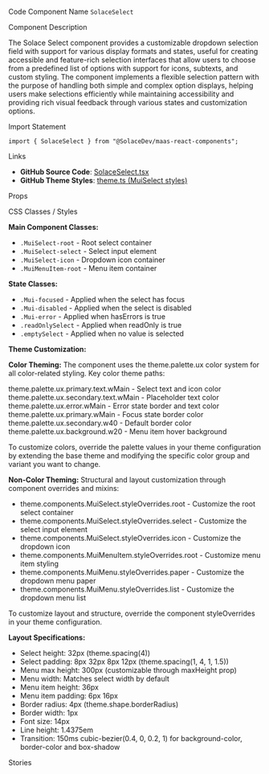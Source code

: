 
<Meta of={SolaceSelectStories} />

<Title>Select</Title>

<Description of={SolaceSelectStories} />

<Subtitle>Code Component Name</Subtitle>
`SolaceSelect`

<Subtitle>Component Description</Subtitle>

The Solace Select component provides a customizable dropdown selection field with support for various display formats and states, useful for creating accessible and feature-rich selection interfaces that allow users to choose from a predefined list of options with support for icons, subtexts, and custom styling. The component implements a flexible selection pattern with the purpose of handling both simple and complex option displays, helping users make selections efficiently while maintaining accessibility and providing rich visual feedback through various states and customization options.

<Subtitle>Import Statement</Subtitle>

```tsx
import { SolaceSelect } from "@SolaceDev/maas-react-components";
```

<Subtitle>Links</Subtitle>

- **GitHub Source Code**: [SolaceSelect.tsx](https://github.com/SolaceDev/maas-react-components/blob/main/src/components/form/SolaceSelect.tsx)
- **GitHub Theme Styles**: <a href="https://github.com/SolaceDev/maas-react-components/blob/main/src/resources/theme.ts#:~:text=MuiSelect" target="_blank">theme.ts (MuiSelect styles)</a>

<Subtitle>Props</Subtitle>

<ArgTypes of={SolaceSelectStories} />

<Subtitle>CSS Classes / Styles</Subtitle>

**Main Component Classes:**

- `.MuiSelect-root` - Root select container
- `.MuiSelect-select` - Select input element
- `.MuiSelect-icon` - Dropdown icon container
- `.MuiMenuItem-root` - Menu item container

**State Classes:**

- `.Mui-focused` - Applied when the select has focus
- `.Mui-disabled` - Applied when the select is disabled
- `.Mui-error` - Applied when hasErrors is true
- `.readOnlySelect` - Applied when readOnly is true
- `.emptySelect` - Applied when no value is selected

**Theme Customization:**

**Color Theming:**
The component uses the theme.palette.ux color system for all color-related styling. Key color theme paths:

<div style={{ display: "flex", alignItems: "center", margin: "8px 0" }}>
	<div
		style={{
			width: "16px",
			height: "16px",
			backgroundColor: "#273749",
			border: "1px solid rgba(0,0,0,0.2)",
			borderRadius: "3px",
			marginRight: "8px"
		}}
	></div>
	<span>theme.palette.ux.primary.text.wMain - Select text and icon color</span>
</div>
<div style={{ display: "flex", alignItems: "center", margin: "8px 0" }}>
	<div
		style={{
			width: "16px",
			height: "16px",
			backgroundColor: "#647481",
			border: "1px solid rgba(0,0,0,0.2)",
			borderRadius: "3px",
			marginRight: "8px"
		}}
	></div>
	<span>theme.palette.ux.secondary.text.wMain - Placeholder text color</span>
</div>
<div style={{ display: "flex", alignItems: "center", margin: "8px 0" }}>
	<div
		style={{
			width: "16px",
			height: "16px",
			backgroundColor: "#E94C4E",
			border: "1px solid rgba(0,0,0,0.2)",
			borderRadius: "3px",
			marginRight: "8px"
		}}
	></div>
	<span>theme.palette.ux.error.wMain - Error state border and text color</span>
</div>
<div style={{ display: "flex", alignItems: "center", margin: "8px 0" }}>
	<div
		style={{
			width: "16px",
			height: "16px",
			backgroundColor: "#015B82",
			border: "1px solid rgba(0,0,0,0.2)",
			borderRadius: "3px",
			marginRight: "8px"
		}}
	></div>
	<span>theme.palette.ux.primary.wMain - Focus state border color</span>
</div>
<div style={{ display: "flex", alignItems: "center", margin: "8px 0" }}>
	<div
		style={{
			width: "16px",
			height: "16px",
			backgroundColor: "#CFD3D9",
			border: "1px solid rgba(0,0,0,0.2)",
			borderRadius: "3px",
			marginRight: "8px"
		}}
	></div>
	<span>theme.palette.ux.secondary.w40 - Default border color</span>
</div>
<div style={{ display: "flex", alignItems: "center", margin: "8px 0" }}>
	<div
		style={{
			width: "16px",
			height: "16px",
			backgroundColor: "#F7F8F9",
			border: "1px solid rgba(0,0,0,0.2)",
			borderRadius: "3px",
			marginRight: "8px"
		}}
	></div>
	<span>theme.palette.ux.background.w20 - Menu item hover background</span>
</div>

To customize colors, override the palette values in your theme configuration by extending the base theme and modifying the specific color group and variant you want to change.

**Non-Color Theming:**
Structural and layout customization through component overrides and mixins:

- theme.components.MuiSelect.styleOverrides.root - Customize the root select container
- theme.components.MuiSelect.styleOverrides.select - Customize the select input element
- theme.components.MuiSelect.styleOverrides.icon - Customize the dropdown icon
- theme.components.MuiMenuItem.styleOverrides.root - Customize menu item styling
- theme.components.MuiMenu.styleOverrides.paper - Customize the dropdown menu paper
- theme.components.MuiMenu.styleOverrides.list - Customize the dropdown menu list

To customize layout and structure, override the component styleOverrides in your theme configuration.

**Layout Specifications:**

- Select height: 32px (theme.spacing(4))
- Select padding: 8px 32px 8px 12px (theme.spacing(1, 4, 1, 1.5))
- Menu max height: 300px (customizable through maxHeight prop)
- Menu width: Matches select width by default
- Menu item height: 36px
- Menu item padding: 6px 16px
- Border radius: 4px (theme.shape.borderRadius)
- Border width: 1px
- Font size: 14px
- Line height: 1.4375em
- Transition: 150ms cubic-bezier(0.4, 0, 0.2, 1) for background-color, border-color and box-shadow

<Subtitle>Stories</Subtitle>

<CustomStories />
